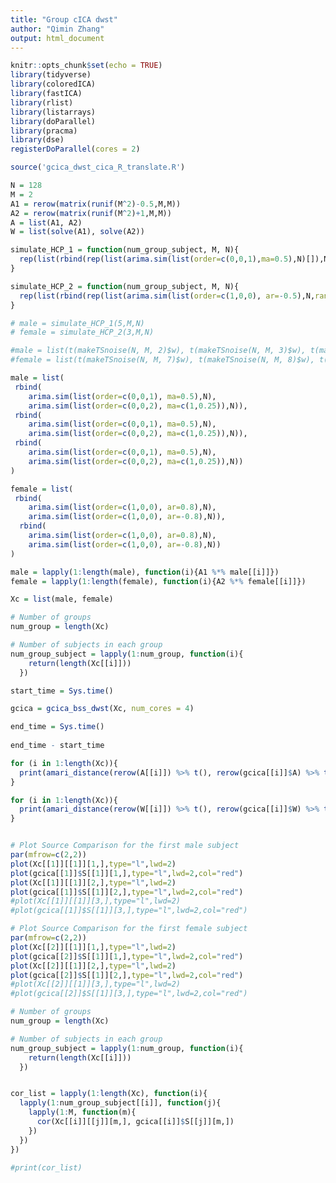 ```yaml
---
title: "Group cICA dwst"
author: "Qimin Zhang"
output: html_document
---
```


```r
knitr::opts_chunk$set(echo = TRUE)
library(tidyverse)
library(coloredICA)
library(fastICA)
library(rlist)
library(listarrays)
library(doParallel)
library(pracma)
library(dse)
registerDoParallel(cores = 2)
```


```r
source('gcica_dwst_cica_R_translate.R')
```


```r
N = 128
M = 2
A1 = rerow(matrix(runif(M^2)-0.5,M,M))
A2 = rerow(matrix(runif(M^2)+1,M,M))
A = list(A1, A2)
W = list(solve(A1), solve(A2))

simulate_HCP_1 = function(num_group_subject, M, N){
  rep(list(rbind(rep(list(arima.sim(list(order=c(0,0,1),ma=0.5),N)[]),M))), num_group_subject)
}

simulate_HCP_2 = function(num_group_subject, M, N){
  rep(list(rbind(rep(list(arima.sim(list(order=c(1,0,0), ar=-0.5),N,rand.gen = function(n, ...) (runif(n)-0.5)*sqrt(3))[]),M))), num_group_subject)
}

# male = simulate_HCP_1(5,M,N)
# female = simulate_HCP_2(3,M,N)

#male = list(t(makeTSnoise(N, M, 2)$w), t(makeTSnoise(N, M, 3)$w), t(makeTSnoise(N, M, 4)$w), t(makeTSnoise(N, M, 5)$w), t(makeTSnoise(N, M, 6)$w))
#female = list(t(makeTSnoise(N, M, 7)$w), t(makeTSnoise(N, M, 8)$w), t(makeTSnoise(N, M, 9)$w))

male = list(
 rbind(
    arima.sim(list(order=c(0,0,1), ma=0.5),N),
    arima.sim(list(order=c(0,0,2), ma=c(1,0.25)),N)),
 rbind(
    arima.sim(list(order=c(0,0,1), ma=0.5),N),
    arima.sim(list(order=c(0,0,2), ma=c(1,0.25)),N)),
 rbind(
    arima.sim(list(order=c(0,0,1), ma=0.5),N),
    arima.sim(list(order=c(0,0,2), ma=c(1,0.25)),N))
)

female = list(
 rbind(
    arima.sim(list(order=c(1,0,0), ar=0.8),N),
    arima.sim(list(order=c(1,0,0), ar=-0.8),N)),
  rbind(
    arima.sim(list(order=c(1,0,0), ar=0.8),N),
    arima.sim(list(order=c(1,0,0), ar=-0.8),N))
)

male = lapply(1:length(male), function(i){A1 %*% male[[i]]})
female = lapply(1:length(female), function(i){A2 %*% female[[i]]})

Xc = list(male, female)

# Number of groups
num_group = length(Xc)

# Number of subjects in each group
num_group_subject = lapply(1:num_group, function(i){
    return(length(Xc[[i]]))
  })

start_time = Sys.time()

gcica = gcica_bss_dwst(Xc, num_cores = 4)

end_time = Sys.time()
 
end_time - start_time

for (i in 1:length(Xc)){
  print(amari_distance(rerow(A[[i]]) %>% t(), rerow(gcica[[i]]$A) %>% t()))
}

for (i in 1:length(Xc)){
  print(amari_distance(rerow(W[[i]]) %>% t(), rerow(gcica[[i]]$W) %>% t()))
}


# Plot Source Comparison for the first male subject
par(mfrow=c(2,2))
plot(Xc[[1]][[1]][1,],type="l",lwd=2)
plot(gcica[[1]]$S[[1]][1,],type="l",lwd=2,col="red")
plot(Xc[[1]][[1]][2,],type="l",lwd=2)
plot(gcica[[1]]$S[[1]][2,],type="l",lwd=2,col="red")
#plot(Xc[[1]][[1]][3,],type="l",lwd=2)
#plot(gcica[[1]]$S[[1]][3,],type="l",lwd=2,col="red")

# Plot Source Comparison for the first female subject
par(mfrow=c(2,2))
plot(Xc[[2]][[1]][1,],type="l",lwd=2)
plot(gcica[[2]]$S[[1]][1,],type="l",lwd=2,col="red")
plot(Xc[[2]][[1]][2,],type="l",lwd=2)
plot(gcica[[2]]$S[[1]][2,],type="l",lwd=2,col="red")
#plot(Xc[[2]][[1]][3,],type="l",lwd=2)
#plot(gcica[[2]]$S[[1]][3,],type="l",lwd=2,col="red")

# Number of groups
num_group = length(Xc)

# Number of subjects in each group
num_group_subject = lapply(1:num_group, function(i){
    return(length(Xc[[i]]))
  })


cor_list = lapply(1:length(Xc), function(i){
  lapply(1:num_group_subject[[i]], function(j){
    lapply(1:M, function(m){
      cor(Xc[[i]][[j]][m,], gcica[[i]]$S[[j]][m,])
    })
  })
})

#print(cor_list)
```



